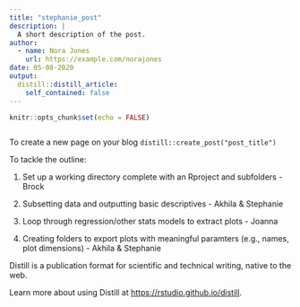 ---
title: "stephanie_post"
description: |
  A short description of the post.
author:
  - name: Nora Jones
    url: https://example.com/norajones
date: 05-08-2020
output:
  distill::distill_article:
    self_contained: false
---

```{r setup, include= TRUE}
knitr::opts_chunk$set(echo = FALSE)



```

To create a new page on your blog 
`distill::create_post("post_title")`


To tackle the outline: 

1) Set up a working directory complete with an Rproject and subfolders - Brock
 
2) Subsetting data and outputting basic descriptives - Akhila & Stephanie 

3) Loop through regression/other stats models to extract plots - Joanna

4) Creating folders to export plots with meaningful paramters (e.g., names, plot dimensions) - Akhila & Stephanie 



Distill is a publication format for scientific and technical writing, native to the web.

Learn more about using Distill at <https://rstudio.github.io/distill>.

